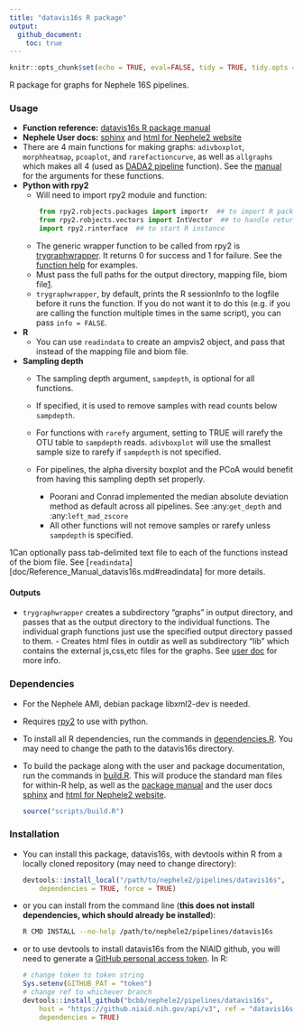 ```yaml
---
title: "datavis16s R package"
output: 
  github_document:
    toc: true
---
```

```r
knitr::opts_chunk$set(echo = TRUE, eval=FALSE, tidy = TRUE, tidy.opts = list(width.cutoff=60))
```

R package for graphs for Nephele 16S pipelines.

### Usage
- **Function reference:** [datavis16s R package manual](doc/Reference_Manual_datavis16s.md)
- **Nephele User docs:** [sphinx](datavis16s.user_doc.html) and [html for Nephele2 website](https://github.niaid.nih.gov/bcbb/nephele2/blob/master/pipelines/datavis16s/doc/datavis16s_pipeline.html)
-   There are 4 main functions for making graphs: `adivboxplot`,
    `morphheatmap`, `pcoaplot`, and `rarefactioncurve`, as well as
    `allgraphs` which makes all 4 (used as [DADA2 pipeline](../DADA2)
    function). See the [manual](doc/Reference_Manual_datavis16s.md) for
    the arguments for these functions.
-   **Python with rpy2**
    -   Will need to import rpy2 module and function:
    ```python
        from rpy2.robjects.packages import importr  ## to import R package
        from rpy2.robjects.vectors import IntVector  ## to handle return values
        import rpy2.rinterface  ## to start R instance
    ```
    -   The generic wrapper function to be called from rpy2 is
        [trygraphwrapper](doc/Reference_Manual_datavis16s.md#trygraphwrapper).
        It returns 0 for success and 1 for failure. See the [function
        help](doc/Reference_Manual_datavis16s.md#trygraphwrapper) for
        examples.
    -   Must pass the full paths for the output directory, mapping file,
        biom file[1](#fn1).
    -   `trygraphwrapper`, by default, prints the R sessionInfo to the
        logfile before it runs the function. If you do not want it to do
        this (e.g. if you are calling the function multiple times in the
        same script), you can pass `info = FALSE`.
-   **R**
    -   You can use `readindata` to create an ampvis2 object, and pass
        that instead of the mapping file and biom file.
-   **Sampling depth**
    -   The sampling depth argument, `sampdepth`, is optional for all
        functions.
    -   If specified, it is used to remove samples with read counts
        below `sampdepth`.
    -   For functions with `rarefy` argument, setting to TRUE will
        rarefy the OTU table to `sampdepth` reads. `adivboxplot` will
        use the smallest sample size to rarefy if `sampdepth` is not
        specified.

    - For pipelines, the alpha diversity boxplot and the PCoA would benefit from having this sampling depth set properly.
        - Poorani and Conrad implemented the median absolute deviation method as default across all pipelines. See :any:`get_depth` and :any:`left_mad_zscore`
        - All other functions will not remove samples or rarefy
                unless `sampdepth` is specified.

1Can optionally pass tab-delimited text file to each of the functions
instead of the biom file. See [`readindata`][doc/Reference_Manual_datavis16s.md#readindata] for
more details.

#### Outputs
- `trygraphwrapper` creates a subdirectory "graphs" in output
directory, and passes that as the output directory to the individual
functions. The individual graph functions just use the specified output
directory passed to them. - Creates html files in outdir as well as
subdirectory "lib" which contains the external js,css,etc files for the
graphs. See [user
doc](https://github.niaid.nih.gov/bcbb/nephele2/blob/master/pipelines/datavis16s/doc/user_doc.md)
for more info.


### Dependencies

-   For the Nephele AMI, debian package libxml2-dev is needed.
-   Requires [rpy2](https://rpy2.bitbucket.io) to use with python.
-   To install all R dependencies, run the commands in
    [dependencies.R](scripts/dependencies.R). You may need to change the
    path to the datavis16s directory.
-   To build the package along with the user and package documentation,
    run the commands in [build.R](scripts/build.R). This will produce
    the standard man files for within-R help, as well as the [package
    manual](doc/Reference_Manual_datavis16s.md) and the user docs [sphinx](datavis16s.user_doc.html) and [html for Nephele2 website](https://github.niaid.nih.gov/bcbb/nephele2/blob/master/pipelines/datavis16s/doc/datavis16s_pipeline.html).

    ``` r
    source("scripts/build.R")
    ```

### Installation

-   You can install this package, datavis16s, with devtools within R
    from a locally cloned repository (may need to change directory):

    ``` r
    devtools::install_local("/path/to/nephele2/pipelines/datavis16s", 
        dependencies = TRUE, force = TRUE)
    ```

-   or you can install from the command line (**this does not install
    dependencies, which should already be installed**):

    ``` bash
    R CMD INSTALL --no-help /path/to/nephele2/pipelines/datavis16s
    ```

-   or to use devtools to install datavis16s from the NIAID github, you
    will need to generate a [GitHub personal access
    token](https://help.github.com/articles/creating-a-personal-access-token-for-the-command-line/).
    In R:

    ``` r
    # change token to token string
    Sys.setenv(GITHUB_PAT = "token")
    # change ref to whichever branch
    devtools::install_github("bcbb/nephele2/pipelines/datavis16s", 
        host = "https://github.niaid.nih.gov/api/v3", ref = "datavis16s", 
        dependencies = TRUE)
    ```
